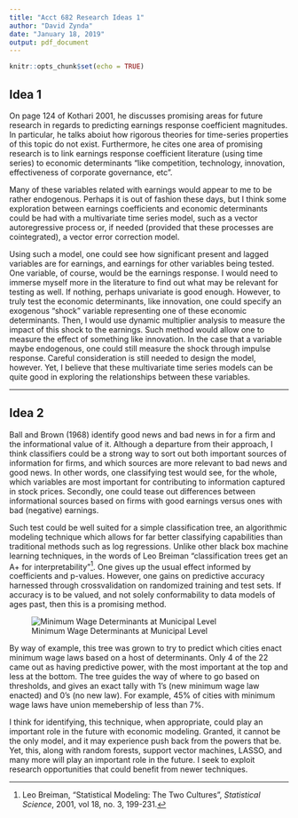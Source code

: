 ---
title: "Acct 682 Research Ideas 1"
author: "David Zynda"
date: "January 18, 2019"
output: pdf_document
---

```{r setup, include=FALSE}
knitr::opts_chunk$set(echo = TRUE)
```

## Idea 1


On page 124 of Kothari 2001, he discusses promising areas for future research in regards to predicting earnings response coefficient magnitudes. In particular, he talks aboiut how rigorous theories for time-series properties of this topic do not exist. Furthermore, he cites one area of promising research is to link earnings response coefficient literature (using time series) to economic determinants "like competition, technology, innovation, effectiveness of corporate governance, etc". 

Many of these variables related with earnings would appear to me to be rather endogenous. Perhaps it is out of fashion these days, but I think some exploration between earnings coefficients and economic determinants could be had with a multivariate time series model, such as a vector autoregressive process or, if needed (provided that these processes are cointegrated), a vector error correction model. 

Using such a model, one could see how significant present and lagged variables are for earnings, and earnings for other variables being tested. One variable, of course, would be the earnings response. I would need to immerse myself more in the literature to find out what may be relevant for testing as well. If nothing, perhaps univariate is good enough. However, to truly test the economic determinants, like innovation, one could specify an exogenous "shock" variable representing one of these economic determinants. Then, I would use dynamic multiplier analysis to measure the impact of this shock to the earnings. Such method would allow one to measure the effect of something like innovation. In the case that a variable maybe endogenous, one could still measure the shock through impulse response. Careful consideration is still needed to design the model, however. Yet, I believe that these multivariate time series models can be quite good in exploring the relationships between these variables. 


_____________________________________________________

## Idea 2


Ball and Brown (1968) identify good news and bad news in for a firm and the informational value of it. Although a departure from their approach, I think classifiers could be a strong way to sort out both important sources of information for firms, and which sources are more relevant to bad news and good news. In other words, one classifying test would see, for the whole, which variables are most important for contributing to information captured in stock prices. Secondly, one could tease out differences between informational sources based on firms with good earnings versus ones with bad (negative) earnings. 

Such test could be well suited for a simple classification tree, an algorithmic modeling technique which allows for far better classifying capabilities than traditional methods such as log regressions. Unlike other black box machine learning techniques, in the words of Leo Breiman "classification trees get an A+ for interpretability"[^1]. One gives up the usual effect informed by coefficients and p-values. However, one gains on predictive accuracy harnessed through crossvalidation on randomized training and test sets. If accuracy is to be valued, and not solely conformability to data models of ages past, then this is a promising method.

![Minimum Wage Determinants at Municipal Level](minwageTree.PNG)

By way of example, this tree was grown to try to predict which cities enact minimum wage laws based on a host of determinants. Only 4 of the 22 came out as having predictive power, with the most important at the top and less at the bottom. The tree guides the way of where to go based on thresholds, and gives an exact tally with 1's (new minimum wage law enacted) and 0's (no new law). For example, 45% of cities with minimum wage laws have union memebership of less than 7%. 

I think for identifying, this technique, when appropriate, could play an important role in the future with economic modeling. Granted, it cannot be the only model, and it may experience push back from the powers that be. Yet, this, along with random forests, support vector machines, LASSO, and many more will play an important role in the future. I seek to exploit research opportunities that could benefit from newer techniques. 




[^1]: Leo Breiman, "Statistical Modeling: The Two Cultures", _Statistical Science_, 2001, vol 18, no. 3, 199-231. 
